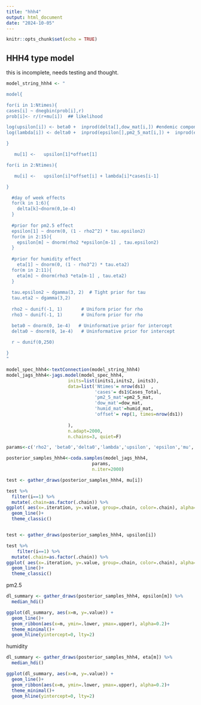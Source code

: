 ```yaml
---
title: "hhh4"
output: html_document
date: "2024-10-05"
---
```


```r
knitr::opts_chunk$set(echo = TRUE)
```

## HHH4 type model
this is incomplete, needs testing and thought.
```r

model_string_hhh4 <- "

model{

for(i in 1:Ntimes){
cases[i] ~ dnegbin(prob[i],r)
prob[i]<- r/(r+mu[i])  ## likelihood 

log(upsilon[i]) <- beta0 +  inprod(delta[],dow_mat[i,]) #endemic component
log(lambda[i]) <- delta0 +  inprod(epsilon[],pm2_5_mat[i,]) +  inprod(eta[],humid_mat[i,]) #epidemic component

}

   mu[1] <-   upsilon[1]*offset[1] 

for(i in 2:Ntimes){

   mu[i] <-   upsilon[i]*offset[i] + lambda[i]*cases[i-1]

}

  #day of week effects
  for(k in 1:6){
    delta[k]~dnorm(0,1e-4)
  }
  
  #prior for pm2.5 effect
  epsilon[1] ~ dnorm(0, (1 - rho2^2) * tau.epsilon2)
  for(m in 2:15){
    epsilon[m] ~ dnorm(rho2 *epsilon[m-1] , tau.epsilon2)
  }
  
  #prior for humidity effect
    eta[1] ~ dnorm(0, (1 - rho3^2) * tau.eta2)
  for(m in 2:11){
    eta[m] ~ dnorm(rho3 *eta[m-1] , tau.eta2)
  }
  
  tau.epsilon2 ~ dgamma(3, 2)  # Tight prior for tau 
  tau.eta2 ~ dgamma(3,2)
  
  rho2 ~ dunif(-1, 1)       # Uniform prior for rho
  rho3 ~ dunif(-1, 1)       # Uniform prior for rho

  beta0 ~ dnorm(0, 1e-4)   # Uninformative prior for intercept
  delta0 ~ dnorm(0, 1e-4)   # Uninformative prior for intercept
  
  r ~ dunif(0,250)

}
"
```

```r
model_spec_hhh4<-textConnection(model_string_hhh4)
model_jags_hhh4<-jags.model(model_spec_hhh4,
                       inits=list(inits1,inits2, inits3),
                       data=list('Ntimes'= nrow(ds1)  ,
                                 'cases'= ds1$Cases_Total,
                                 'pm2_5_mat'=pm2_5_mat,
                                 'dow_mat'=dow_mat,
                                 'humid_mat'=humid_mat,
                                 'offset'= rep(1, times=nrow(ds1))
                                 
                       ),
                       n.adapt=2000,
                       n.chains=3, quiet=F)
```

```r
params<-c('rho2', 'beta0','delta0','lambda','upsilon', 'epsilon','mu','delta','eta')

```

```r
posterior_samples_hhh4<-coda.samples(model_jags_hhh4, 
                                params, 
                                n.iter=2000)
```


```r
test <- gather_draws(posterior_samples_hhh4, mu[i])

test %>%
  filter(i==1) %>%
  mutate(.chain=as.factor(.chain)) %>%
ggplot( aes(x=.iteration, y=.value, group=.chain, color=.chain), alpha=0.2) +
  geom_line()+
  theme_classic()


test <- gather_draws(posterior_samples_hhh4, upsilon[i])

test %>%
    filter(i==1) %>%
  mutate(.chain=as.factor(.chain)) %>%
ggplot( aes(x=.iteration, y=.value, group=.chain, color=.chain), alpha=0.2) +
  geom_line()+
  theme_classic()

```

pm2.5
```r
dl_summary <- gather_draws(posterior_samples_hhh4, epsilon[m]) %>%
  median_hdi()

ggplot(dl_summary, aes(x=m, y=.value)) +
  geom_line()+
  geom_ribbon(aes(x=m, ymin=.lower, ymax=.upper), alpha=0.2)+
  theme_minimal()+
  geom_hline(yintercept=0, lty=2)

```

humidity
```r
dl_summary <- gather_draws(posterior_samples_hhh4, eta[m]) %>%
  median_hdi()

ggplot(dl_summary, aes(x=m, y=.value)) +
  geom_line()+
  geom_ribbon(aes(x=m, ymin=.lower, ymax=.upper), alpha=0.2)+
  theme_minimal()+
  geom_hline(yintercept=0, lty=2)

```

```r

```

